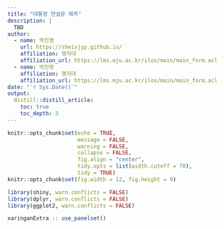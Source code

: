 ```yaml
---
title: "대통령 연설문 예측"
description: |
  TBD
author:
  - name: 박진영 
    url: https://sheisjyp.github.io/
    affiliation: 명지대
    affiliation_url: https://lms.mju.ac.kr/ilos/main/main_form.acl
  - name: 박진영 
    affiliation: 명지대
    affiliation_url: https://lms.mju.ac.kr/ilos/main/main_form.acl
date: "`r Sys.Date()`"
output: 
  distill::distill_article:
    toc: true
    toc_depth: 3  
---
```


```r
knitr::opts_chunk$set(echo = TRUE, 
                      message = FALSE, 
                      warning = FALSE, 
                      collapse = FALSE,
                      fig.align = "center",
                      tidy.opts = list(width.cutoff = 70), 
                      tidy = TRUE)
knitr::opts_chunk$set(fig.width = 12, fig.height = 9)

library(shiny, warn.conflicts = FALSE)
library(dplyr, warn.conflicts = FALSE)
library(ggplot2, warn.conflicts = FALSE)

xaringanExtra :: use_panelset()
```
